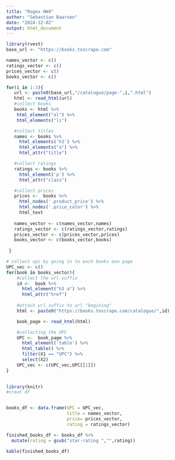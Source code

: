 ```yaml
---
title: "Regex HW4"
author: "Sebastian Baarsen"
date: "2024-12-02"
output: html_document
---
```






```r
library(rvest)
base_url <- "https://books.toscrape.com"

names_vector <- c()
ratings_vector <- c()
prices_vector <- c()
books_vector <- c()

for(i in 1:3){
   url <- paste0(base_url,"/catalogue/page-",i,".html")
   html <- read_html(url)
   #collect books
   books <- html %>%
    html_element("ol") %>%
    html_elements("li")

   #collect titles
   names <- books %>%
     html_elements('h3') %>%
     html_elements("a") %>%
     html_attr("title")

   #collect ratings
   ratings <- books %>%
     html_element('p') %>%
     html_attr("class")

   #collect prices
   prices <-  books %>%
     html_nodes('.product_price') %>%
     html_nodes('.price_color') %>%
     html_text
   
   names_vector <- c(names_vector,names)
   ratings_vector <- c(ratings_vector,ratings)
   prices_vector <- c(prices_vector,prices)
   books_vector <- c(books_vector,books)
  
 }

```




```r
# collect upc by going in to each books own page
UPC_vec <- c()
for(book in books_vector){
    #collect the url-suffix
    id <-  book %>%
      html_element("h3 a") %>%
      html_attr("href")
    
    #attach url_suffix to url "begining"
    html <- paste0("https://books.toscrape.com/catalogue/",id)

    book_page <- read_html(html)

    #collecting the UPC
    UPC <-  book_page %>%
      html_element('table') %>%
      html_table() %>%
      filter(X1 == "UPC") %>%
      select(X2)
    UPC_vec <- c(UPC_vec,UPC[[1]])
}
  
```

```r
library(knitr)
#creat df 


books_df <- data.frame(UPC = UPC_vec,
                       title = names_vector,
                       price= prices_vector,
                       rating = ratings_vector)

finished_books_df <- books_df %>%
  mutate(rating = gsub("star-rating ","",rating))

kable(finished_books_df)
```







